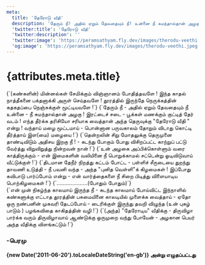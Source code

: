 ```yaml
---
meta:
  title: 'தேரோடு வீதி'
  description: 'தேரும் நீ! அதில் ஏறும் தேவதையும் நீ! உன்னை நீ சுமந்தால்தான் அழகு !'
  'twitter:title': 'தேரோடு வீதி'
  'twitter:description': ''
  'twitter:image': 'https://peramsathyam.fly.dev/images/therodu-veethi.jpeg'
  'og:image': 'https://peramsathyam.fly.dev/images/therodu-veethi.jpeg'
---
```



<main className="main-content">
  <h1 className="text-[coral] font-bold text-3xl">{attributes.meta.title}</h1>
  <article className="space-y-4 min-w-[29ch] columns-1 sm:columns-2">
    <section className="section-card">
      <PoemSegment>
        {`(கண்களின்)
        மின்னல்கள் சேமிக்கும்
        விஞ்ஞானம் போதித்தவளே !
        இந்த காதல் நாத்தீகனை
        பக்தனாக்கி அருள் செய்தவளே !
        தூரத்தில் இருந்தே
        நெருக்கத்தின் கதகதப்பை
        நெஞ்சுக்குள் மூட்டியவளே !`}
      </PoemSegment>
      <PoemSegment>
        {`தேரும் நீ - அதில்
        ஏறும் தேவதையும் நீ
        உன்னை - நீ
        சுமந்தால்தான் அழகு !
        இரட்டைச் சடை  - பூக்கள்
        மணக்கும் குட்டித்  தேர் வடம் !
        எந்த தீர்க்க தரிசியோ
        சரியாக வைத்தான்
        அந்த தெருவுக்கு
        "தேரோடு வீதி " என்று !
        வந்தாய் மழை
        மூட்டமாய் - பொன்னான
        பருவகாலம் தோறும்
        விடாது கொட்டி தீர்த்தாய்
        இள(மை)  மழையை !`}
      </PoemSegment>
      <PoemSegment>
        {`தென்றலின் சிறு
        மோதலுக்கு
        தெருமுனை
        தாண்டிவிடும் அதிசய
        இறகு நீ ! - கடந்து
        போகும் போது விசிறப்பட்ட
        காற்றுப் பட்டு
        வேர்த்து விறுவிறுத்து
        நின்றவன் நான் !`}
      </PoemSegment>
      <PoemSegment>
        {`உன் அழகை
        அப்பிக்கொள்ளும்  வரை
        காத்திருக்கும் - என்
        இமைகளின் வலியினை
        நீ பொறுக்காமல்
        சட்டென்று ஓடிவிடுவாய்
        வீட்டுக்குள் !`}
      </PoemSegment>
      <PoemSegment>
        {`திடமான தேநீர் நிறத்து
        கட்டம் போட்ட - பள்ளிச்
        சீருடையை துறந்து
        தாவணி உடுத்தி - நீ
        பவனி வந்த - அந்த
        "புனித வெள்ளி"க் கிழமைகள் !
        இப்போது கவிபாடு
        பார்ப்போம் என்று - என்
        வார்த்தைகளை நீ
        சிறை பிடித்து விளையாடிய
        பொற்கிழமைகள் !`}
      </PoemSegment>
      <PoemSegment>{`....................(போதும் போதும்)`}</PoemSegment>
    </section>
    <section className="section-card">
      <PoemSegment>
        {`என் முன் நிகழ்ந்த காலமாய்
        இருந்த நீ - கடந்த காலமாய்
        போய்விட்ட இந்நாளில்
        கண்களுக்கு எட்டாத
        தூரத்தின் பசுமையினை
        காலடியில் முளைக்க
        வைத்தாய் - ஏதோ ஒரு
        நண்பனின் முகவரி
        தேடப்போய் - டைரிக்குள்
        இருந்து தவறி விழுந்த
        (உன் புகழ் பாடும் )
        பழங்கவிதை காகிதத்தின் வழி !`}
      </PoemSegment>
      <PoemSegment>
        {`(அந்த)
        "தேரோடிய" வீதிக்கு - திருவிழா
        பார்க்க வரும் திருவிழாவாய்
        ஆண்டுக்கு ஒருமுறை
        வந்து போயேன் - அழகான
        பெயர் அந்த வீதிக்கு விளங்கட்டும் !`}
      </PoemSegment>
    </section>
  </article>
  <h3>-பெரமு</h3>
  <h4 className="text-[blueviolet]">
    {new Date('2011-06-20').toLocaleDateString('en-gb')} அன்று எழுதப்பட்டது
  </h4>
</main>

